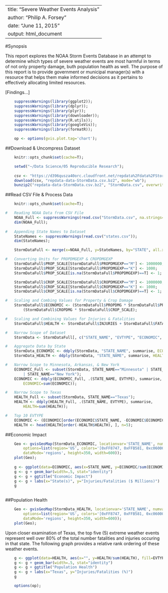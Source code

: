 <!--
    %\VignetteEngine{knitr::knitr}
    %\VignetteIndexEntry{Markdown example with knitr and googleVis}
-->

---
title: "Severe Weather Events Analysis"
author: "Philip A. Forsey"
date: "June 11, 2015"
output: html_document
---

#Synopsis

This report explores the NOAA Storm Events Database in an attempt to determine which types of severe weather events are most harmful in terms of not only property damage, buth population health as well.  The purpose of this report is to provide government or municipal manager(s) with a resource that helps them make informed decisions as it pertains to effectively allocating limited resources.

[Findings...]


```r
    suppressWarnings(library(ggplot2));
    suppressWarnings(library(dplyr));
    suppressWarnings(library(plyr));
    suppressWarnings(library(downloader));
    suppressWarnings(library(R.utils));
    suppressWarnings(library(googleVis));
    suppressWarnings(library(formatR));
```

```r
    op <- options(gvis.plot.tag='chart');
```

##Download & Uncompress Dataset
```r

    knitr::opts_chunk$set(cache=T);

    setwd("~/Data Science/05 Reproducible Research");
    
    csv <- "https://d396qusza40orc.cloudfront.net/repdata%2Fdata%2FStormData.csv.bz2";
    download(csv, "repdata-data-StormData.csv.bz2", mode="wb");
    bunzip2("repdata-data-StormData.csv.bz2", "StormData.csv", overwrite=T);

```

##Read CSV File & Process Data
```r

    knitr::opts_chunk$set(cache=T);

#   Reading NOAA Data from CSV File
    NOAA_Full <- suppressWarnings(read.csv("StormData.csv", na.strings=""));
    dim(NOAA_Full);
    
#   Appending State Names to Dataset
    StateNames <- suppressWarnings(read.csv("states.csv"));
    dim(StateNames);

    StormDataFull <- merge(x=NOAA_Full, y=StateNames, by="STATE", all.x=T);

#   Converting Units for PROPDMGEXP & CROPDMGEXP
    StormDataFull$PROP_SCALE[StormDataFull$PROPDMGEXP=="M"] <- 1000000;
    StormDataFull$PROP_SCALE[StormDataFull$PROPDMGEXP=="K"] <- 1000;
    StormDataFull$PROP_SCALE[is.na(StormDataFull$PROPDMGEXP)==T] <- 1;

    StormDataFull$CROP_SCALE[StormDataFull$CROPDMGEXP=="M"] <- 1000000;
    StormDataFull$CROP_SCALE[StormDataFull$CROPDMGEXP=="K"] <- 1000;
    StormDataFull$CROP_SCALE[is.na(StormDataFull$CROPDMGEXP)==T] <- 1;

#   Scaling and Combing Values for Property & Crop Damage 
    StormDataFull$ECONOMIC <- (StormDataFull$PROPDMG * StormDataFull$PROP_SCALE) + 
        (StormDataFull$CROPDMG * StormDataFull$CROP_SCALE);

#   Scaling and Combining Values for Injuries & Fatalities
    StormDataFull$HEALTH <- StormDataFull$INJURIES + StormDataFull$FATALITIES;

#   Narrow Scope of Dataset
    StormData <- StormDataFull[, c("STATE_NAME", "EVTYPE", "ECONOMIC", "HEALTH")];

#   Aggregate Data by State
    StormData_ECONOMIC <- ddply(StormData, "STATE_NAME", summarise, ECONOMIC=sum(ECONOMIC));
    StormData_HEALTH <- ddply(StormData, "STATE_NAME", summarise, HEALTH=sum(HEALTH));

#   Narrow Scope to Minnesota, Arkansas, & New York
    ECONOMIC_Full <- subset(StormData, STATE_NAME=="Minnesota" | STATE_NAME=="Arkansas" 
        | STATE_NAME=="New York");
    ECONOMIC <- ddply(ECONOMIC_Full, .(STATE_NAME, EVTYPE), summarise, 
        ECONOMIC=sum(ECONOMIC));

#   Narrow Scope to Texas
    HEALTH_Full <- subset(StormData, STATE_NAME=="Texas");
    HEALTH <- ddply(HEALTH_Full, .(STATE_NAME, EVTYPE), summarise, 
        HEALTH=sum(HEALTH));

#   Top 10 EVTYPE
    ECONOMIC <- (ECONOMIC[order(ECONOMIC$STATE_NAME, -ECONOMIC$ECONOMIC), ]);    
    HEALTH <- head(HEALTH[order(-HEALTH$HEALTH), ], n=5);

```


##Economic Impact

```r
    Geo <- gvisGeoMap(StormData_ECONOMIC, locationvar='STATE_NAME', numvar='ECONOMIC', 
        options=list(region='US', colors='[0xFF8747, 0xFFB581, 0xc06000]', 
        dataMode='regions', height=350, width=600));
    plot(Geo);
    
    g <- ggplot(data=ECONOMIC, aes(x=STATE_NAME, y=ECONOMIC/sum(ECONOMIC), fill=EVTYPE))
    g <- g + geom_bar(width=.5, stat="identity")
    g <- g + ggtitle("Economic Impact") 
    g <- g + labs(x="State(s)", y="Injuries/Fatalities ($ Millions)")
    g
    
```


##Population Health



```r
    Geo <- gvisGeoMap(StormData_HEALTH, locationvar='STATE_NAME', numvar='HEALTH', 
        options=list(region='US', colors='[0xFF8747, 0xFFB581, 0xc06000]', 
        dataMode='regions', height=350, width=600));
    plot(Geo);
```


Upon closer examination of Texas, the top five (5) extreme weather events represent well over 80% of the total number fatalities and injuries occuring in that state.  The following graph provides a relative rank ordering of these weather events.

```r
    g <- ggplot(data=HEALTH, aes(x="", y=HEALTH/sum(HEALTH), fill=EVTYPE))
    g <- g + geom_bar(width=.5, stat="identity")
    g <- g + ggtitle("Population Health") 
    g <- g + labs(x="Texas", y="Injuries/Fatalities (%)")
    g

```

```r
    options(op);

```
